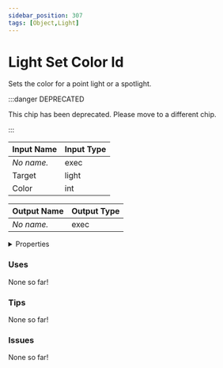 ```yaml
---
sidebar_position: 307
tags: [Object,Light]
---
```


# Light Set Color Id

Sets the color for a point light or a spotlight.

:::danger DEPRECATED

This chip has been deprecated. Please move to a different chip.

:::


<EsbSvg />

| Input Name | Input Type |
|-----------|-----------|
| *No name.* | exec |
| Target | light |
| Color | int |

| Output Name | Output Type |
|-----------|-----------|
| *No name.* | exec |


<details>
  <summary>Properties</summary>
  <div>
    <div>
    <table>
      <thead>
        <tr>
          <th>Is beta required?</th>
          <th>❌</th>
        </tr>
        <tr>
          <th>Is this chip a trolling risk?</th>
          <th>❌</th>
        </tr>
        <tr>
          <th>Chip UUID</th>
          <th>2b6d9368-2ddc-41fb-ac14-b1a3561b19fc</th>
        </tr>
      </thead>
    </table>
    </div>
  </div>
</details>

### Uses

None so far!

### Tips

None so far!

### Issues

None so far!